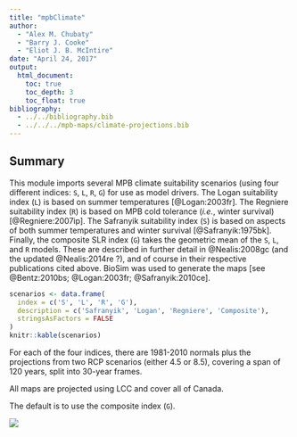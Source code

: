 ```yaml
---
title: "mpbClimate"
author:
  - "Alex M. Chubaty"
  - "Barry J. Cooke"
  - "Eliot J. B. McIntire"
date: "April 24, 2017"
output:
  html_document:
    toc: true
    toc_depth: 3
    toc_float: true
bibliography:
  - ../../bibliography.bib
  - ../../../mpb-maps/climate-projections.bib
---
```


## Summary

This module imports several MPB climate suitability scenarios (using four different indices: `S`, `L`, `R`, `G`) for use as model drivers.
The Logan suitability index (`L`) is based on summer temperatures [@Logan:2003fr].
The Regniere suitability index (`R`) is based on MPB cold tolerance (*i.e.*, winter survival) [@Regniere:2007ip].
The Safranyik suitability index (`S`) is based on aspects of both summer temperatures and winter survival [@Safranyik:1975bk].
Finally, the composite SLR index (`G`) takes the geometric mean of the `S`, `L`, and `R` models.
These are described in further detail in @Nealis:2008gc (and the updated @Nealis:2014re ?), and of course in their respective publications cited above.
BioSim was used to generate the maps [see @Bentz:2010bs; @Logan:2003fr; @Safranyik:2010ce].

```r
scenarios <- data.frame(
  index = c('S', 'L', 'R', 'G'),
  description = c('Safranyik', 'Logan', 'Regniere', 'Composite'),
  stringsAsFactors = FALSE
)
knitr::kable(scenarios)
```

For each of the four indices, there are 1981-2010 normals plus the projections from two RCP scenarios (either 4.5 or 8.5), covering a span of 120 years, split into 30-year frames.

All maps are projected using LCC and cover all of Canada.

The default is to use the composite index (`G`).

![](fig4_Cooke&Carroll_climate_indices.png)
